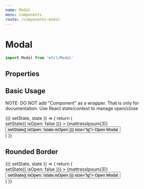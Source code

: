 ```yaml
---
name: Modal
menu: Components
route: /components-modal
---
```



# Modal

```javascript
import Modal from 'mfcl/Modal'
```

## Properties

<Props of={Modal} />

## Basic Usage

NOTE: DO NOT add "Component" as a wrapper. That is only for documentation. Use React state/context to manage open/close

<Playground>
  <Component initialState={{ isOpen: false }}>
    {({ setState, state }) => {
      return (
        <div>
          <Modal
            header="Basic Modal"
            subheader="Subheader Details"
            isOpen={state.isOpen}
            onClose={(isOpen) => setState({ isOpen: false })}
          >
            {mattressIpsum(3)}
          </Modal>
          <Button btnType="primary" onClick={() => setState({ isOpen: !state.isOpen })} size="lg">
            Open Modal
          </Button>
        </div>
      )
    }}
  </Component>
</Playground>

## Rounded Border

<Playground>
  <Component initialState={{ isOpen: false }}>
    {({ setState, state }) => {
      return (
        <div>
          <Modal
            header="Rounded Border"
            subheader="Subheader Details"
            borderStyle="round"
            isOpen={state.isOpen}
            onClose={(isOpen) => setState({ isOpen: false })}
          >
            {mattressIpsum(3)}
          </Modal>
          <Button btnType="primary" onClick={() => setState({ isOpen: !state.isOpen })} size="lg">
            Open Modal
          </Button>
        </div>
      )
    }}
  </Component>
</Playground>
